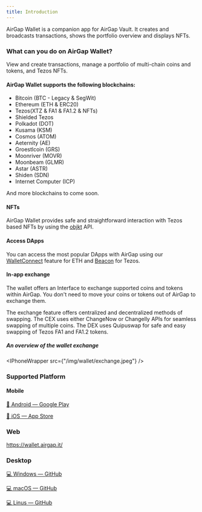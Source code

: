 ```yaml
---
title: Introduction
---
```



AirGap Wallet is a companion app for AirGap Vault. It creates and broadcasts transactions, shows the portfolio overview and displays NFTs.

### What can you do on AirGap Wallet?

View and create transactions, manage a portfolio of multi-chain coins and tokens, and Tezos NFTs.

#### AirGap Wallet supports the following blockchains:

- Bitcoin (BTC - Legacy & SegWit)
- Ethereum (ETH & ERC20)
- Tezos(XTZ & FA1 & FA1.2 & NFTs)
- Shielded Tezos
- Polkadot (DOT)
- Kusama (KSM)
- Cosmos (ATOM)
- Aeternity (AE)
- Groestlcoin (GRS)
- Moonriver (MOVR)
- Moonbeam (GLMR)
- Astar (ASTR)
- Shiden (SDN)
- Internet Computer (ICP)

And more blockchains to come soon.

#### NFTs

AirGap Wallet provides safe and straightforward interaction with Tezos based NFTs by using the [objkt](https://objkt.com/) API.

#### Access DApps

You can access the most popular DApps with AirGap using our [WalletConnect](https://walletconnect.com/) feature for ETH and [Beacon](https://www.walletbeacon.io/) for Tezos.

#### In-app exchange

The wallet offers an Interface to exchange supported coins and tokens within AirGap. You don't need to move your coins or tokens out of AirGap to exchange them.

The exchange feature offers centralized and decentralized methods of swapping. The CEX uses either ChangeNow or Changelly APIs for seamless swapping of multiple coins. The DEX uses Quipuswap for safe and easy swapping of Tezos FA1 and FA1.2 tokens.

##### An overview of the wallet exchange

<IPhoneWrapper src={"/img/wallet/exchange.jpeg"} />

### Supported Platform

#### Mobile

[📱 Android — Google Play](https://play.google.com/store/apps/details?id=it.airgap.wallet)

[📱 iOS — App Store](https://itunes.apple.com/us/app/airgap-vault-secure-secrets/id1417126841?l=de&ls=1&mt=8)

### Web

https://wallet.airgap.it/

### Desktop

[💻 Windows — GitHub](https://github.com/airgap-it/airgap-wallet/releases/download/v3.10.0/airgap-wallet-3.10.0.exe)

[💻 macOS — GitHub](https://github.com/airgap-it/airgap-wallet/releases/download/v3.10.0/airgap-wallet-3.10.0.dmg)

[💻 Linus — GitHub](https://github.com/airgap-it/airgap-wallet/releases/download/v3.10.0/airgap-wallet-3.10.0.AppImage)
